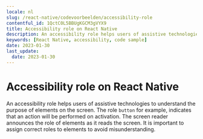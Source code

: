 ```yaml
---
locale: nl
slug: /react-native/codevoorbeelden/accessibility-role
contentful_id: 1QctC0L5BBUgKGCM3gVYX9
title: Accessibility role on React Native
description: An accessibility role helps users of assistive technologies to understand the purpose of elements on the screen.
keywords: [React Native, accessibility, code sample]
date: 2023-01-30
last_update:
  date: 2023-01-30
---
```


# Accessibility role on React Native

An accessibility role helps users of assistive technologies to understand the purpose of elements on the screen. The role `button` for example, indicates that an action will be performed on activation. The screen reader announces the role of elements as it reads the screen. It is important to assign correct roles to elements to avoid misunderstanding.

<CodeSample id="accessibility-role" platform="react native" locale="nl"/>
